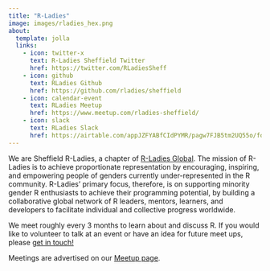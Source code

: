 ```yaml
---
title: "R-Ladies"
image: images/rladies_hex.png
about:
  template: jolla
  links:
    - icon: twitter-x
      text: R-Ladies Sheffield Twitter
      href: https://twitter.com/RLadiesSheff
    - icon: github
      text: RLadies Github
      href: https://github.com/rladies/sheffield
    - icon: calendar-event
      text: RLadies Meetup
      href: https://www.meetup.com/rladies-sheffield/
    - icon: slack
      text: RLadies Slack
      href: https://airtable.com/appJZFYABfCIdPYMR/pagw7FJB5tm2UQ55o/form
---
```

::: {style="text-align: left;"}
We are Sheffield R-Ladies, a chapter of [R-Ladies Global](https://rladies.org/). The mission of R-Ladies is to achieve
proportionate representation by encouraging, inspiring, and empowering people of genders currently under-represented in
the R community. R-Ladies’ primary focus, therefore, is on supporting minority gender R enthusiasts to achieve their
programming potential, by building a collaborative global network of R leaders, mentors, learners, and developers to
facilitate individual and collective progress worldwide.

We meet roughly every 3 months to learn about and discuss R. If you would like to volunteer to talk at an event or have
an idea for future meet ups, please [get in touch!](mailto:sheffield@rladies.org)

Meetings are advertised on our [Meetup page](https://www.meetup.com/rladies-sheffield/).
:::
